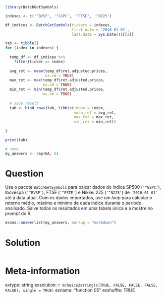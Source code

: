 ```r
library(BatchGetSymbols)

indexes <- c('^BVSP', '^GSPC', '^FTSE', '^N225')

df_indices <- BatchGetSymbols(tickers = indexes, 
                              first.date = '2010-01-01',
                              last.date = Sys.Date())[[2]]

tab <- tibble()
for (index in indexes) {
  
  temp_df <- df_indices %>%
    filter(ticker == index)
  
  avg_ret <- mean(temp_df$ret.adjusted.prices, 
                  na.rm = TRUE)
  max_ret <- max(temp_df$ret.adjusted.prices, 
                 na.rm = TRUE)
  min_ret <- min(temp_df$ret.adjusted.prices, 
                 na.rm = TRUE)
  
  # save result
  tab <- bind_rows(tab, tibble(index = index,
                               mean_ret = avg_ret, 
                               max_ret = max_ret, 
                               min_ret = min_ret))
  
}

print(tab)
```

```r
# none
my_answers <- rep(NA, 5)

```

Question
========

Use o pacote `BatchGetSymbols` para baixar dados do índice SP500 (`'^GSPC'`), Ibovespa (`'^BVSP'`), FTSE (`'^FSTE'`) e Nikkei 225 (`'^N225'`) de `'2010-01-01'` até a data atual. Com os dados importados, use um _loop_ para calcular o retorno médio, máximo e mínimo de cada índice durante o período analisado. Salve todos os resultados em uma tabela única e a mostre no _prompt_ do R.

```r
exams::answerlist(my_answers, markup = "markdown")
```

Solution
================

```r
```


Meta-information
================
extype: string
exsolution: `r mchoice2string(c(TRUE, FALSE, FALSE, FALSE, FALSE), single = TRUE)`
exname: "function 05"
exshuffle: TRUE

